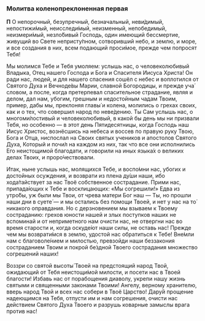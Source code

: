 ### Молитва коленопреклоненная первая

**П** О непорочный, безупречный, безначальный, неви́димый, непостижи́мый, неисследи́мый, неизменный, непобедимый, неизмери́мый, незло́бивый Господь, один имеющий бессмертие, живущий во Свете непристу́пном, сотворивший небо, и землю, и море, и все создания в них, всем подающий проси́мое, прежде чем попросят Тебя!

Мы молимся Тебе и Тебя умоляем: услышь нас, о человеколюбивый Владыка, Отец нашего Господа и Бога и Спасителя Иисуса Христа! Он ради нас, людей, и для нашего спасения сошёл с небес и воплотился от Святого Духа и Вечноде́вы Марии, славной Богородицы, и прежде уча́ словом, а после, когда претерпевал спасительное страдание, являя и делом, дал нам, убогим, грешным и недостойным чадам Твоим, пример, дабы мы, преклоняя главы́ и колена, молились о грехах своих, как и о тех, что совершил народ по неве́дению. Ты Сам услышь нас, о многоми́лостивый и человеколюбивый, в какой бы день мы ни призвали Тебя, но особенно — в этот день Пятидесятницы, когда Господь наш Иисус Христос, вознёсшись на небеса и воссев по правую руку Твою, Бога и Отца, ниспослал на Своих святых учеников и апостолов Святого Духа, Который и почи́л на каждом из них, так что все они исполнились Его неистощимой благодати, и говорили на иных языка́х о великих делах Твоих, и проро́чествовали.

Итак, ныне услышь нас, молящихся Тебе, и воспо́мни нас, убогих и достойных осуждения, и возврати из плена ду́ши наши, ибо хода́тайствует за нас Твоё собственное сострадание. Прими нас, припада́ющих к Тебе и восклицающих: «Мы согрешили!» Едва из утро́бы, уж были мы Твои, от чрева матери Бог наш — Ты, но прошли наши дни в суете́ — и мы остались без помощи Твоей, и нет у нас на то́ никакого оправдания. Но с дерзновением мы взываем к Твоему состраданию: грехов юности нашей и злых поступков наших не вспоминай и от неприметного нам очисти нас, не отвергни нас во время старости и, когда оскуде́ют наши силы, не оставь нас! Прежде чем мы возврати́мся в землю, удостой нас обратиться к Тебе! Вне́мли нам с благоволе́нием и милостью, превзойди наши беззакония состраданием Твоим и покрой бе́здной Твоего сострадания множество согрешений наших!

Воззри со святой высоты́ Твоей на предстоящий народ Твой, ожидающий от Тебя неистощи́мой милости, и посети нас в Твоей благости! Избавь нас от порабощения диаволу, укрепи нашу жизнь святыми и священными законами Твоими! Ангелу, верному хранителю, вверь народ Твой и всех нас собери в Твоё Царство! Дару́й прощение надеющимся на Тебя, отпусти им и нам согрешения, очисти нас действием Святого Духа Твоего и разрушь коварные замыслы врага против нас!
